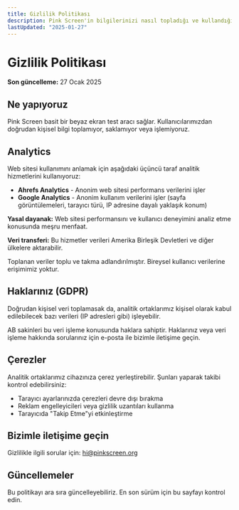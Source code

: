 ```yaml
---
title: Gizlilik Politikası
description: Pink Screen'in bilgilerinizi nasıl topladığı ve kullandığı
lastUpdated: "2025-01-27"
---
```


# Gizlilik Politikası

**Son güncelleme:** 27 Ocak 2025

## Ne yapıyoruz

Pink Screen basit bir beyaz ekran test aracı sağlar. Kullanıcılarımızdan doğrudan kişisel bilgi toplamıyor, saklamıyor veya işlemiyoruz.

## Analytics

Web sitesi kullanımını anlamak için aşağıdaki üçüncü taraf analitik hizmetlerini kullanıyoruz:

- **Ahrefs Analytics** - Anonim web sitesi performans verilerini işler
- **Google Analytics** - Anonim kullanım verilerini işler (sayfa görüntülemeleri, tarayıcı türü, IP adresine dayalı yaklaşık konum)

**Yasal dayanak:** Web sitesi performansını ve kullanıcı deneyimini analiz etme konusunda meşru menfaat.

**Veri transferi:** Bu hizmetler verileri Amerika Birleşik Devletleri ve diğer ülkelere aktarabilir.

Toplanan veriler toplu ve takma adlandırılmıştır. Bireysel kullanıcı verilerine erişimimiz yoktur.

## Haklarınız (GDPR)

Doğrudan kişisel veri toplamasak da, analitik ortaklarımız kişisel olarak kabul edilebilecek bazı verileri (IP adresleri gibi) işleyebilir.

AB sakinleri bu veri işleme konusunda haklara sahiptir. Haklarınız veya veri işleme hakkında sorularınız için e-posta ile bizimle iletişime geçin.

## Çerezler

Analitik ortaklarımız cihazınıza çerez yerleştirebilir. Şunları yaparak takibi kontrol edebilirsiniz:

- Tarayıcı ayarlarınızda çerezleri devre dışı bırakma
- Reklam engelleyicileri veya gizlilik uzantıları kullanma
- Tarayıcıda "Takip Etme"yi etkinleştirme

## Bizimle iletişime geçin

Gizlilikle ilgili sorular için: hi@pinkscreen.org

## Güncellemeler

Bu politikayı ara sıra güncelleyebiliriz. En son sürüm için bu sayfayı kontrol edin.
